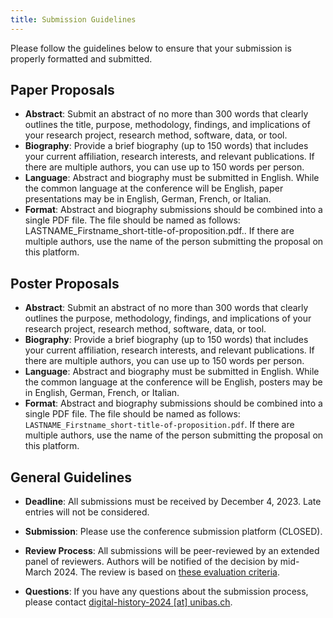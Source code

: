 ```yaml
---
title: Submission Guidelines
---
```


Please follow the guidelines below to ensure that your submission is properly formatted and submitted.  

## Paper Proposals

- **Abstract**: Submit an abstract of no more than 300 words that clearly outlines the title, purpose, methodology, findings, and implications of your research project, research method, software, data, or tool.
- **Biography**: Provide a brief biography (up to 150 words) that includes your current affiliation, research interests, and relevant publications. If there are multiple authors, you can use up to 150 words per person.
- **Language**: Abstract and biography must be submitted in English. While the common language at the conference will be English, paper presentations may be in English, German, French, or Italian.
- **Format**: Abstract and biography submissions should be combined into a single PDF file. The file should be named as follows: LASTNAME_Firstname_short-title-of-proposition.pdf.. If there are multiple authors, use the name of the person submitting the proposal on this platform.

## Poster Proposals

- **Abstract**: Submit an abstract of no more than 300 words that clearly outlines the purpose, methodology, findings, and implications of your research project, research method, software, data, or tool.
- **Biography**: Provide a brief biography (up to 150 words) that includes your current affiliation, research interests, and relevant publications. If there are multiple authors, you can use up to 150 words per person.
- **Language**: Abstract and biography must be submitted in English. While the common language at the conference will be English, posters may be in English, German, French, or Italian.
- **Format**: Abstract and biography submissions should be combined into a single PDF file. The file should be named as follows: `LASTNAME_Firstname_short-title-of-proposition.pdf`. If there are multiple authors, use the name of the person submitting the proposal on this platform.

## General Guidelines

- **Deadline**: All submissions must be received by December 4, 2023. Late entries will not be considered.
- **Submission**: Please use the conference submission platform (CLOSED).
- **Review Process**: All submissions will be peer-reviewed by an extended panel of reviewers. Authors will be notified of the decision by mid-March 2024. The review is based on [these evaluation criteria](/review-process).  

- **Questions**: If you have any questions about the submission process, please contact [digital-history-2024 [at] unibas.ch](mailto:digital-history-2024@unibas.ch).
